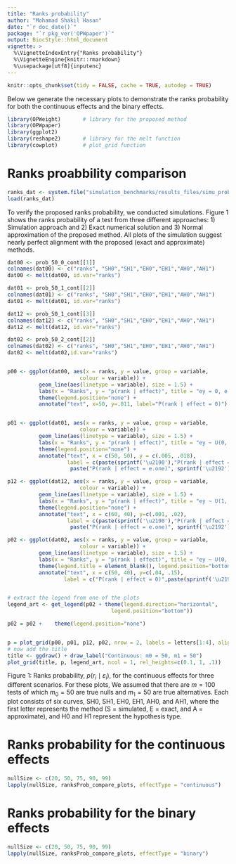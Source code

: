 ```yaml
---
title: "Ranks probability"
author: "Mohamad Shakil Hasan"
date: "`r doc_date()`"
package: "`r pkg_ver('OPWpaper')`"
output: BiocStyle::html_document
vignette: >
  %\VignetteIndexEntry{"Ranks probability"}
  %\VignetteEngine{knitr::rmarkdown}
  %\usepackage[utf8]{inputenc}
---
```


```r
knitr::opts_chunk$set(tidy = FALSE, cache = TRUE, autodep = TRUE)
```

Below we generate the necessary plots to demonstrate the ranks probability for both the continuous effects and the binary effects.

```r
library(OPWeight)       # library for the proposed method
library(OPWpaper)
library(ggplot2)
library(reshape2)       # library for the melt function
library(cowplot)        # plot_grid function
```

# Ranks proabbility comparison

```r
ranks_dat <- system.file("simulation_benchmarks/results_files/simu_prob_rank_givenEffect.RDATA", package = "OPWpaper")
load(ranks_dat)
```

To verify the proposed ranks probability, we conducted simulations. Figure 1 shows the ranks probability of a test from three different approaches: 1) Simulation approach and 2) Exact numerical solution and 3) Normal approximation of the proposed method. All plots of the simulation suggest nearly perfect alignment with the proposed (exact and approximate) methods. 

```r
dat00 <- prob_50_0_cont[[1]]
colnames(dat00) <- c("ranks", "SH0","SH1","EH0","EH1","AH0","AH1")
dat00 <- melt(dat00, id.var="ranks")

dat01 <- prob_50_1_cont[[2]]
colnames(dat01) <- c("ranks", "SH0","SH1","EH0","EH1","AH0","AH1")
dat01 <- melt(dat01, id.var="ranks")

dat12 <- prob_50_1_cont[[3]]
colnames(dat12) <- c("ranks", "SH0","SH1","EH0","EH1","AH0","AH1")
dat12 <- melt(dat12, id.var="ranks")

dat02 <- prob_50_2_cont[[2]]
colnames(dat02) <- c("ranks", "SH0","SH1","EH0","EH1","AH0","AH1")
dat02 <- melt(dat02,id.var="ranks")


p00 <- ggplot(dat00, aes(x = ranks, y = value, group = variable,
                       colour = variable)) +
          geom_line(aes(linetype = variable), size = 1.5) +
          labs(x = "Ranks", y = "p(rank | effect)", title = "ey = 0, e.one = 0") +
          theme(legend.position="none") +
          annotate("text", x=50, y=.011, label="P(rank | effect = 0)")


p01 <- ggplot(dat01, aes(x = ranks, y = value, group = variable,
                       colour = variable)) +
          geom_line(aes(linetype = variable), size = 1.5) +
          labs(x = "Ranks", y = "p(rank | effect)", title = "ey ~ U(0, 1), e.one = 1") +
          theme(legend.position="none") +
          annotate("text", x = c(50, 50), y = c(.005, .018),
                   label = c(paste(sprintf('\u2190'),"P(rank | effect = 0)"),
					paste("P(rank | effect = e.one)", sprintf('\u2192'))))

p12 <- ggplot(dat12, aes(x = ranks, y = value, group = variable,
                       colour = variable)) +
          geom_line(aes(linetype = variable), size = 1.5) +
          labs(x = "Ranks", y = "p(rank | effect)", title = "ey ~ U(1, 2), e.one = 1") +
          theme(legend.position="none") +
          annotate("text", x = c(60, 40), y=c(.001, .02),
                   label = c(paste(sprintf('\u2190'),"P(rank | effect = 0)"),
					paste("P(rank | effect = e.one)", sprintf('\u2192'))))

p02 <- ggplot(dat02, aes(x = ranks, y = value, group = variable,
                       colour = variable)) +
          geom_line(aes(linetype = variable), size = 1.5) +
          labs(x = "Ranks", y = "p(rank | effect)", title = "ey ~ U(0, 1), e.one = 2") +
          theme(legend.title = element_blank(), legend.position="bottom") +
          annotate("text", x = c(50, 40), y=c(.04, .15),
                  label = c("P(rank | effect = 0)",paste(sprintf('\u2190'),"P(rank | effect = e.one)")))


# extract the legend from one of the plots
legend_art <- get_legend(p02 + theme(legend.direction="horizontal",
                                 legend.position="bottom"))

p02 = p02 +    theme(legend.position="none")


p = plot_grid(p00, p01, p12, p02, nrow = 2, labels = letters[1:4], align = 'hv')
# now add the title
title <- ggdraw() + draw_label("Continuous: m0 = 50, m1 = 50")
plot_grid(title, p, legend_art, ncol = 1, rel_heights=c(0.1, 1, .1))
```

Figure 1: Ranks probability, $p(r_i \mid \varepsilon_i)$, for the continuous effects for three different scenarios. For these plots, We assumed that there are $m = 100$ tests of which $m_0 = 50$ are true nulls and $m_1 = 50$ are true alternatives. Each plot consists of six curves, SH0, SH1, EH0, EH1, AH0, and AH1, where the first letter represents the method (S = simulated, E = exact, and A = approximate), and H0 and H1 represent the hypothesis type.


# Ranks probability for the continuous effects

```r
nullSize <- c(20, 50, 75, 90, 99)
lapply(nullSize, ranksProb_compare_plots, effectType = "continuous")
```

# Ranks probability for the binary effects

```r
nullSize <- c(20, 50, 75, 90, 99)
lapply(nullSize, ranksProb_compare_plots, effectType = "binary")
```








